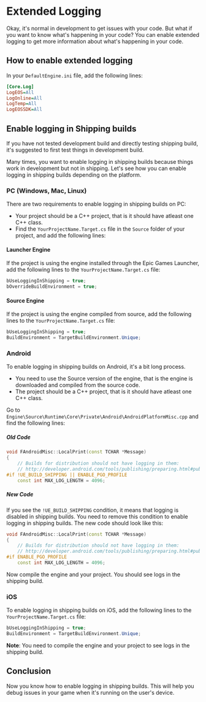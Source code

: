 
# Extended Logging 

Okay, it's normal in development to get issues with your code. But what if you want to know what's happening in your code? You can enable extended logging to get more information about what's happening in your code.

## How to enable extended logging

In your `DefaultEngine.ini` file, add the following lines:

```ini
[Core.Log]
LogEOS=All
LogOnline=All
LogTemp=All
LogEOSSDK=All
```

## Enable logging in Shipping builds

<Callout type="warning">
If you have not tested development build and directly testing shipping build, it's suggested to first test things in development build.
</Callout>

Many times, you want to enable logging in shipping builds because things work in development but not in shipping. Let's see how you can enable logging in shipping builds depending on the platform.

### PC (Windows, Mac, Linux)

There are two requirements to enable logging in shipping builds on PC:

- Your project should be a C++ project, that is it should have atleast one C++ class.
- Find the `YourProjectName.Target.cs` file in the `Source` folder of your project, and add the following lines:

#### Launcher Engine

If the project is using the engine installed through the Epic Games Launcher, add the following lines to the `YourProjectName.Target.cs` file:

```csharp
bUseLoggingInShipping = true;
bOverrideBuildEnvironment = true;
```

#### Source Engine

If the project is using the engine compiled from source, add the following lines to the `YourProjectName.Target.cs` file:

```csharp
bUseLoggingInShipping = true;
BuildEnvironment = TargetBuildEnvironment.Unique;
```

### Android

To enable logging in shipping builds on Android, it's a bit long process. 

- You need to use the Source version of the engine, that is the engine is downloaded and compiled from the source code.
- The project should be a C++ project, that is it should have atleast one C++ class.

Go to `Engine\Source\Runtime\Core\Private\Android\AndroidPlatformMisc.cpp` and find the following lines:

##### Old Code
```cpp
void FAndroidMisc::LocalPrint(const TCHAR *Message)
{
	// Builds for distribution should not have logging in them:
	// http://developer.android.com/tools/publishing/preparing.html#publishing-configure
#if !UE_BUILD_SHIPPING || ENABLE_PGO_PROFILE
	const int MAX_LOG_LENGTH = 4096;
```

##### New Code

If you see the `!UE_BUILD_SHIPPING` condition, it means that logging is disabled in shipping builds. You need to remove this condition to enable logging in shipping builds. The new code should look like this:

```cpp
void FAndroidMisc::LocalPrint(const TCHAR *Message)
{
	// Builds for distribution should not have logging in them:
	// http://developer.android.com/tools/publishing/preparing.html#publishing-configure
#if ENABLE_PGO_PROFILE
	const int MAX_LOG_LENGTH = 4096;
```

Now compile the engine and your project. You should see logs in the shipping build.
### iOS

To enable logging in shipping builds on iOS, add the following lines to the `YourProjectName.Target.cs` file:

```csharp
bUseLoggingInShipping = true;
BuildEnvironment = TargetBuildEnvironment.Unique;
```

**Note**: You need to compile the engine and your project to see logs in the shipping build.

## Conclusion

Now you know how to enable logging in shipping builds. This will help you debug issues in your game when it's running on the user's device.